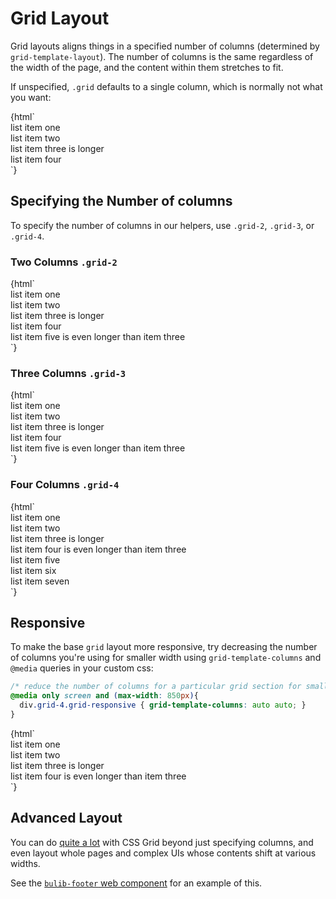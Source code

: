 
<Meta title="No Javascript|layouts/grid" />

# Grid Layout

Grid layouts aligns things in a specified number of columns (determined by `grid-template-layout`).
  The number of columns is the same regardless of the width of the page, and the content within 
  them stretches to fit. 

If unspecified, `.grid` defaults to a single column, which is normally not what you want:

<Preview>
  <Story name="grid">
    {html`
      <div class="grid">
        <div class="demo">list item one</div>
        <div class="demo">list item two</div>
        <div class="demo">list item three is longer</div>
        <div class="demo">list item four</div>
      </div>
    `}
  </Story>
</Preview>

## Specifying the Number of columns

To specify the number of columns in our helpers, use `.grid-2`, `.grid-3`, or `.grid-4`.

### Two Columns `.grid-2`

<Preview>
  <Story name="grid-2">
    {html`
      <div class="grid-2">
        <div class="demo">list item one</div>
        <div class="demo">list item two</div>
        <div class="demo">list item three is longer</div>
        <div class="demo">list item four</div>
        <div class="demo">list item five is even longer than item three</div>
      </div>
    `}
  </Story>
</Preview>

### Three Columns `.grid-3`

<Preview>
  <Story name="grid-3">
    {html`
      <div class="grid-3">
        <div class="demo">list item one</div>
        <div class="demo">list item two</div>
        <div class="demo">list item three is longer</div>
        <div class="demo">list item four</div>
        <div class="demo">list item five is even longer than item three</div>
      </div>
    `}
  </Story>
</Preview>


### Four Columns `.grid-4`

<Preview>
  <Story name="grid-4">
    {html`
      <div class="grid-4">
        <div class="demo">list item one</div>
        <div class="demo">list item two</div>
        <div class="demo">list item three is longer</div>
        <div class="demo">list item four is even longer than item three</div>
        <div class="demo">list item five</div>
        <div class="demo">list item six</div>
        <div class="demo">list item seven</div>
      </div>
    `}
  </Story>
</Preview>

## Responsive

To make the base `grid` layout more responsive, try decreasing the number of columns you're using
  for smaller width using `grid-template-columns` and `@media` queries in your custom css:

```css
/* reduce the number of columns for a particular grid section for small screens */
@media only screen and (max-width: 850px){
  div.grid-4.grid-responsive { grid-template-columns: auto auto; }
}
```

<Preview>
  <Story name="grid-responsive">
    {html`
      <style type="text/css">
        @media only screen and (max-width: 850px){
          div.grid-4.grid-responsive { grid-template-columns: auto auto; }
        }
      </style>
      <div class="grid-4 grid-responsive">
        <div class="demo">list item one</div>
        <div class="demo">list item two</div>
        <div class="demo">list item three is longer</div>
        <div class="demo">list item four is even longer than item three</div>
      </div>
    `}
  </Story>
</Preview>

## Advanced Layout 

You can do [quite a lot](https://developer.mozilla.org/en-US/docs/Web/CSS/CSS_Grid_Layout) 
  with CSS Grid beyond just specifying columns, and even layout whole pages and complex 
  UIs whose contents shift at various widths.

See the [`bulib-footer` web component](?path=/story/branding-bulib-footer--default-story) 
  for an example of this. 
